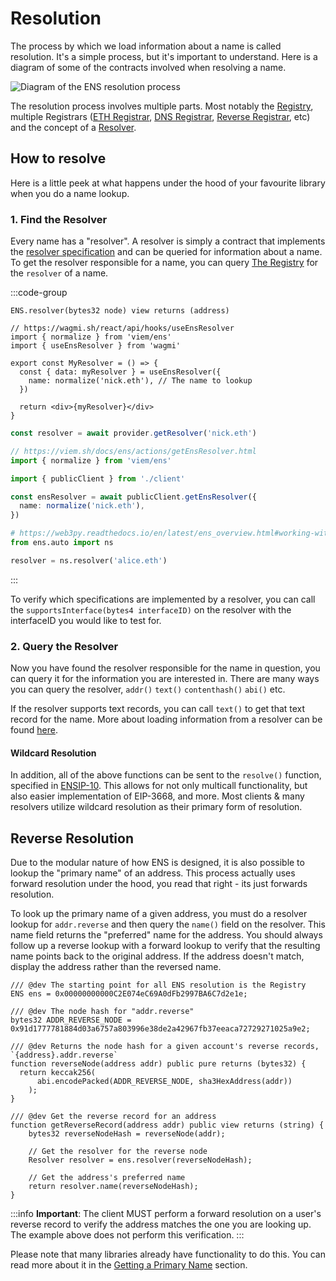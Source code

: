 
# Resolution

The process by which we load information about a name is called resolution. It's a simple process, but it's important to understand.
Here is a diagram of some of the contracts involved when resolving a name.

<Card>
  <img
    src="/img/resolution-diagram-1.png"
    alt="Diagram of the ENS resolution process"
  />
</Card>

The resolution process involves multiple parts. Most notably the [Registry](/registry/ens), multiple Registrars ([ETH Registrar](/registry/eth), [DNS Registrar](/registry/dns), [Reverse Registrar](/registry/reverse), etc)
and the concept of a [Resolver](/resolvers/quickstart).

## How to resolve

Here is a little peek at what happens under the hood of your favourite library when you do a name lookup.

### 1. Find the Resolver

Every name has a "resolver". A resolver is simply a contract that implements the [resolver specification](/resolvers/quickstart) and can be queried for information about a name.
To get the resolver responsible for a name, you can query [The Registry](/registry/ens) for the `resolver` of a name.

:::code-group

```solidity [Solidity]
ENS.resolver(bytes32 node) view returns (address)
```

```tsx [Wagmi]
// https://wagmi.sh/react/api/hooks/useEnsResolver
import { normalize } from 'viem/ens'
import { useEnsResolver } from 'wagmi'

export const MyResolver = () => {
  const { data: myResolver } = useEnsResolver({
    name: normalize('nick.eth'), // The name to lookup
  })

  return <div>{myResolver}</div>
}
```

```ts [Ethers]
const resolver = await provider.getResolver('nick.eth')
```

```ts [viem]
// https://viem.sh/docs/ens/actions/getEnsResolver.html
import { normalize } from 'viem/ens'

import { publicClient } from './client'

const ensResolver = await publicClient.getEnsResolver({
  name: normalize('nick.eth'),
})
```

```py [Web3.py]
# https://web3py.readthedocs.io/en/latest/ens_overview.html#working-with-resolvers
from ens.auto import ns

resolver = ns.resolver('alice.eth')
```

:::

To verify which specifications are implemented by a resolver, you can call the `supportsInterface(bytes4 interfaceID)` on the resolver with the interfaceID you would like to test for.

### 2. Query the Resolver

Now you have found the resolver responsible for the name in question, you can query it for the information you are interested in.
There are many ways you can query the resolver, `addr()` `text()` `contenthash()` `abi()` etc.

If the resolver supports text records, you can call `text()` to get that text record for the name.
More about loading information from a resolver can be found [here](/resolvers/interacting).

#### Wildcard Resolution

In addition, all of the above functions can be sent to the `resolve()` function, specified in [ENSIP-10](/ensip/10).
This allows for not only multicall functionality, but also easier implementation of EIP-3668, and more.
Most clients & many resolvers utilize wildcard resolution as their primary form of resolution.

## Reverse Resolution

Due to the modular nature of how ENS is designed, it is also possible to lookup the "primary name" of an address.
This process actually uses forward resolution under the hood, you read that right - its just forwards resolution.

To look up the primary name of a given address, you must do a resolver lookup for `addr.reverse` and then query the `name()` field on the resolver.
This name field returns the "preferred" name for the address. You should always follow up a reverse lookup with a forward lookup to verify that the resulting name points back to the original address. If the address doesn't match, display the address rather than the reversed name.

```solidity
/// @dev The starting point for all ENS resolution is the Registry
ENS ens = 0x00000000000C2E074eC69A0dFb2997BA6C7d2e1e;

/// @dev The node hash for "addr.reverse"
bytes32 ADDR_REVERSE_NODE = 0x91d1777781884d03a6757a803996e38de2a42967fb37eeaca72729271025a9e2;

/// @dev Returns the node hash for a given account's reverse records, `{address}.addr.reverse`
function reverseNode(address addr) public pure returns (bytes32) {
  return keccak256(
      abi.encodePacked(ADDR_REVERSE_NODE, sha3HexAddress(addr))
    );
}

/// @dev Get the reverse record for an address
function getReverseRecord(address addr) public view returns (string) {
    bytes32 reverseNodeHash = reverseNode(addr);

    // Get the resolver for the reverse node
    Resolver resolver = ens.resolver(reverseNodeHash);

    // Get the address's preferred name
    return resolver.name(reverseNodeHash);
}
```

:::info
**Important**: The client MUST perform a forward resolution on a user's reverse record to verify the address matches the one you are looking up. The example above does not perform this verification.
:::

Please note that many libraries already have functionality to do this. You can read more about it in the [Getting a Primary Name](/web/reverse) section.
